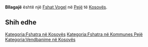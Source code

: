 {{Fshat në Kosovës
 | Emri                = Bllagajë
| sqi_N_name = Bllagajë
| sqi_N_FULL_NAME_RO = Bllagajë
| sqi_N_FULL_NAME_ND_RO = Bllagaje
| sqi_N_SORT_NAME_RG = BLLAGAJE
| sqi_N_FULL_NAME_RG = Bllagajë
| sqi_N_FULL_NAME_ND_RG = Bllagaje
| sqi_V_name = Blagajë
| sqi_V_FULL_NAME_RO = Blagajë Arrishta Bllagaja
| sqi_V_FULL_NAME_ND_RO = Blagaje Arrishta Bllagaja
| sqi_V_SORT_NAME_RG = BLAGAJE ARRISHTA BLLAGAJA
| sqi_V_FULL_NAME_RG = Blagajë Arrishta Bllagaja
| sqi_V_FULL_NAME_ND_RG = Blagaje Arrishta Bllagaja
| srp_N_name = Blagaje
| srp_N_FULL_NAME_RO = Blagaje
| srp_N_FULL_NAME_ND_RO = Blagaje
| srp_N_SORT_NAME_RG = BLAGAJE
| srp_N_FULL_NAME_RG = Blagaje
| srp_N_FULL_NAME_ND_RG = Blagaje
| srp_NS_name = Благаје
| srp_NS_FULL_NAME_RO = Благаје
| srp_NS_FULL_NAME_ND_RO = Благаје
| srp_NS_SORT_NAME_RG = БЛАГАЈЕ
| srp_NS_FULL_NAME_RG = Благаје
| srp_NS_FULL_NAME_ND_RG = Благаје
| std_V_name = Blagaja
| std_V_FULL_NAME_RO = Blagaja
| std_V_FULL_NAME_ND_RO = Blagaja
| std_V_SORT_NAME_RG = BLAGAJA
| std_V_FULL_NAME_RG = Blagaja
| std_V_FULL_NAME_ND_RG = Blagaja

 | Emri (Rasa dhanore) = 
 | Figura              = 
 | Shteti              = Kosovo
 | Komuna              = Pejë
 | Kodi postar         = 
 | Sipërfaqja          = 

 | Popullsia           = 

 | Regj. i popullsisë  = 
 | Dend. e popullsisë  = 
 | Faqja zyrtare       = 
 <!--- Koordinatat ----> 
 | Gjerësia            = 42.665278
 | Gjatësia            = 20.357222
 | Lartësia            = 
}}
'''Bllagajë''' është një [[Fshat Vogel]] në [[Pejë]] të [[Kosovës]].

<!-- == Gjeografia == -->
<!-- == Historia == -->
<!-- == Demografia == -->
== Shih edhe ==
{{Komuna Pejë}}
{{Kosovo-Administrata-Cung}}

[[Kategoria:Fshatra në Kosovës]]
[[Kategoria:Fshatra në Kommunes Pejë]]
[[Kategoria:Vendbanime në Kosovës]]